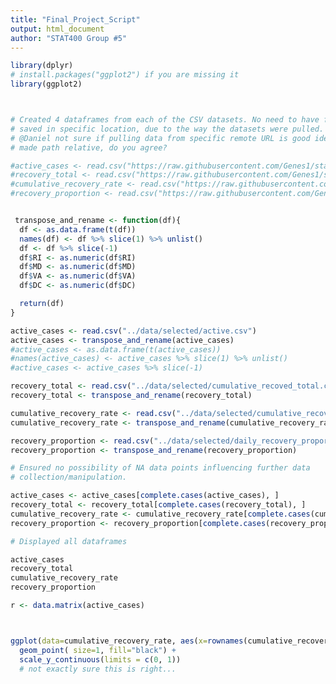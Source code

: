 ```yaml
---
title: "Final_Project_Script"
output: html_document
author: "STAT400 Group #5"
---
```


```r
library(dplyr)
# install.packages("ggplot2") if you are missing it
library(ggplot2)



# Created 4 dataframes from each of the CSV datasets. No need to have files 
# saved in specific location, due to the way the datasets were pulled.
# @Daniel not sure if pulling data from specific remote URL is good idea :v
# made path relative, do you agree?

#active_cases <- read.csv("https://raw.githubusercontent.com/Genes1/stat400_group5_covid/master/data/selected/active.csv")
#recovery_total <- read.csv("https://raw.githubusercontent.com/Genes1/stat400_group5_covid/master/data/selected/cumulative_recoved_total.csv")
#cumulative_recovery_rate <- read.csv("https://raw.githubusercontent.com/Genes1/stat400_group5_covid/master/data/selected/cumulative_recovery_rate.csv")
#recovery_proportion <- read.csv("https://raw.githubusercontent.com/Genes1/stat400_group5_covid/master/data/selected/daily_recovery_proportion.csv")


 transpose_and_rename <- function(df){
  df <- as.data.frame(t(df))
  names(df) <- df %>% slice(1) %>% unlist()
  df <- df %>% slice(-1)
  df$RI <- as.numeric(df$RI)
  df$MD <- as.numeric(df$MD)
  df$VA <- as.numeric(df$VA)
  df$DC <- as.numeric(df$DC)

  return(df)
}

active_cases <- read.csv("../data/selected/active.csv")
active_cases <- transpose_and_rename(active_cases)
#active_cases <- as.data.frame(t(active_cases))
#names(active_cases) <- active_cases %>% slice(1) %>% unlist()
#active_cases <- active_cases %>% slice(-1)

recovery_total <- read.csv("../data/selected/cumulative_recoved_total.csv")
recovery_total <- transpose_and_rename(recovery_total)

cumulative_recovery_rate <- read.csv("../data/selected/cumulative_recovery_rate.csv")
cumulative_recovery_rate <- transpose_and_rename(cumulative_recovery_rate)

recovery_proportion <- read.csv("../data/selected/daily_recovery_proportion.csv")
recovery_proportion <- transpose_and_rename(recovery_proportion)

```


``` r

# Ensured no possibility of NA data points influencing further data 
# collection/manipulation.

active_cases <- active_cases[complete.cases(active_cases), ]
recovery_total <- recovery_total[complete.cases(recovery_total), ]
cumulative_recovery_rate <- cumulative_recovery_rate[complete.cases(cumulative_recovery_rate), ]
recovery_proportion <- recovery_proportion[complete.cases(recovery_proportion), ]


```


``` r

# Displayed all dataframes

active_cases
recovery_total
cumulative_recovery_rate
recovery_proportion

```

``` r

r <- data.matrix(active_cases)



ggplot(data=cumulative_recovery_rate, aes(x=rownames(cumulative_recovery_rate), y=RI)) +
  geom_point( size=1, fill="black") + 
  scale_y_continuous(limits = c(0, 1))
  # not exactly sure this is right...
```










